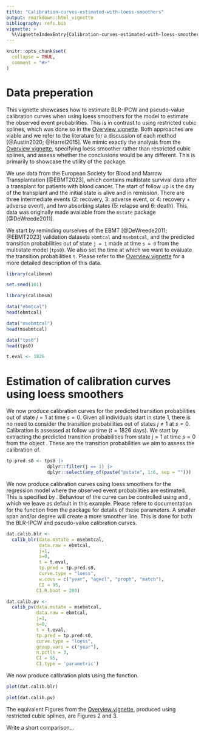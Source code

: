 ```yaml
---
title: "Calibration-curves-estimated-with-loess-smoothers"
output: rmarkdown::html_vignette
bibliography: refs.bib
vignette: >
  %\VignetteIndexEntry{Calibration-curves-estimated-with-loess-smoothers}
---
```


```r
knitr::opts_chunk$set(
  collapse = TRUE,
  comment = "#>"
)
```

# Data preperation

This vignette showcases how to estimate BLR-IPCW and pseudo-value calibration curves when using loess smoothers for the model to estimate the observed event probabilities. This is in contrast to using restricted cubic splines, which was done so in the [Overview vignette](https://alexpate30.github.io/calibmsm/articles/overview_vignette.pdf). Both approaches are viable and we refer to the literature for a discussion of each method [@Austin2020; @Harrel2015]. We mimic exactly the analysis from the [Overview vignette](https://alexpate30.github.io/calibmsm/articles/overview_vignette.pdf), specifying loess smoother rather than restricted cubic splines, and assess whether the conclusions would be any different. This is primarily to showcase the utility of the package.

We use data from the European Society for Blood and Marrow Transplantation [@EBMT2023], which contains multistate survival data after a transplant for patients with blood cancer. The start of follow up is the day of the transplant and the initial state is alive and in remission. There are three intermediate events ($2$: recovery, $3$: adverse event, or $4$: recovery + adverse event), and two absorbing states ($5$: relapse and $6$: death). This data was originally made available from the `mstate` package [@DeWreede2011].

We start by reminding ourselves of the EBMT [@DeWreede2011; @EBMT2023] validation datasets `ebmtcal` and `msebmtcal`, and the predicted transition probabilities out of state `j = 1` made at time `s = 0` from the multistate model (`tps0`). We also set the time at which we want to evaluate the transition probabilities `t`. Please refer to the [Overview vignette](https://alexpate30.github.io/calibmsm/articles/overview_vignette.pdf) for a more detailed description of this data.


```r
library(calibmsm)
```

```r
set.seed(101)

library(calibmsm)

data("ebmtcal")
head(ebmtcal)

data("msebmtcal")
head(msebmtcal)

data("tps0")
head(tps0)

t.eval <- 1826
```

# Estimation of calibration curves using loess smoothers

We now produce calibration curves for the predicted transition probabilities out of state $j = 1$ at time $s = 0$. Given all individuals start in state $1$, there is no need to consider the transition probabilities out of states $j \neq 1$ at $s = 0$. Calibration is assessed at follow up time ($t = 1826$ days). We start by extracting the predicted transition probabilities from state $j = 1$ at time $s = 0$ from the object \code{tps0}. These are the transition probabilities we aim to assess the calibration of.

```r
tp.pred.s0 <- tps0 |>
               dplyr::filter(j == 1) |>
               dplyr::select(any_of(paste("pstate", 1:6, sep = "")))
```

We now produce calibration curves using loess smoothers for the regression model where the observed event probabilities are estimated. This is specified by \code{curve.type = "loess"}. Behaviour of the curve can be controlled using \code{loess.span} and \code{loess.degree}, which we leave as default in this example. Please refere to documentation for the \code{loess} function from the \pkg{loess} package for details of these parameters. A smaller span and/or degree will create a more smoother line. This is done for both the BLR-IPCW and pseudo-value calibration curves.

```r
dat.calib.blr <-
  calib_blr(data.mstate = msebmtcal,
            data.raw = ebmtcal,
            j=1,
            s=0,
            t = t.eval,
            tp.pred = tp.pred.s0,
            curve.type = "loess",
            w.covs = c("year", "agecl", "proph", "match"),
            CI = 95,
           CI.R.boot = 200)

dat.calib.pv <-
  calib_pv(data.mstate = msebmtcal,
           data.raw = ebmtcal,
           j=1,
           s=0,
           t = t.eval,
           tp.pred = tp.pred.s0,
           curve.type = "loess",
           group.vars = c("year"),
           n.pctls = 3,
           CI = 95,
           CI.type = 'parametric')
```

We now produce calibration plots using the \code{plot} function.

```r
plot(dat.calib.blr)
```

```r
plot(dat.calib.pv)
```

The equivalent Figures from the [Overview vignette](https://alexpate30.github.io/calibmsm/articles/overview_vignette.pdf), produced using restricted cubic splines, are Figures 2 and 3.

Write a short comparison...
